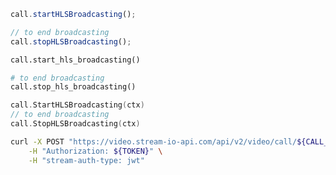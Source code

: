 
<Tabs groupId="examples">
<TabItem value="js" label="JavaScript">

```js
call.startHLSBroadcasting();

// to end broadcasting
call.stopHLSBroadcasting();
```

</TabItem>
<TabItem value="py" label="Python">

```py
call.start_hls_broadcasting()

# to end broadcasting
call.stop_hls_broadcasting()
```

</TabItem>
<TabItem value="go" label="Golang">

```go
call.StartHLSBroadcasting(ctx)
// to end broadcasting
call.StopHLSBroadcasting(ctx)
```

</TabItem>
<TabItem value="curl" label="cURL">

```bash
curl -X POST "https://video.stream-io-api.com/api/v2/video/call/${CALL_TYPE}/${CALL_ID}/start_broadcasting?api_key=${API_KEY}" \
    -H "Authorization: ${TOKEN}" \
    -H "stream-auth-type: jwt"
```

</TabItem>
</Tabs>
